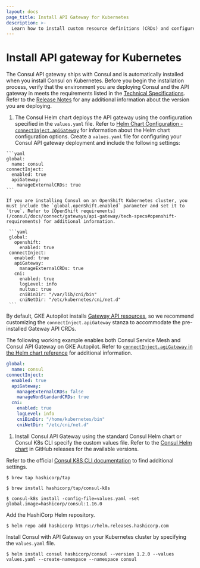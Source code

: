 ```yaml
---
layout: docs
page_title: Install API Gateway for Kubernetes
description: >-
  Learn how to install custom resource definitions (CRDs) and configure the Helm chart so that you can run Consul API Gateway on your Kubernetes deployment.
---
```


# Install API gateway for Kubernetes

The Consul API gateway ships with Consul and is automatically installed when you install Consul on Kubernetes. Before you begin the installation process, verify that the environment you are deploying Consul and the API gateway in meets the requirements listed in the [Technical Specifications](/consul/docs/api-gateway/tech-specs). Refer to the [Release Notes](/consul/docs/release-notes) for any additional information about the version you are deploying.

1. The Consul Helm chart deploys the API gateway using the configuration specified in the `values.yaml` file. Refer to [Helm Chart Configuration - `connectInject.apiGateway`](/consul/docs/k8s/helm#apigateway) for information about the Helm chart configuration options. Create a `values.yaml` file for configuring your Consul API gateway deployment and include the following settings:

  <Tabs>
  
  <Tab heading="Reference configuration">
  <CodeBlockConfig filename="values.yaml">
  
    ```yaml
    global:
      name: consul
    connectInject:
      enabled: true
      apiGateway:
        manageExternalCRDs: true
    ```
  
  </CodeBlockConfig>
  </Tab>
    
  <Tab heading="OpenShift">
  
    If you are installing Consul on an OpenShift Kubernetes cluster, you must include the `global.openShift.enabled` parameter and set it to `true`. Refer to [OpenShift requirements](/consul/docs/connect/gateways/api-gateway/tech-specs#openshift-requirements) for additional information.
  
  <CodeBlockConfig filename="values.yaml">
  
     ```yaml
     global:
       openshift:
         enabled: true
     connectInject:
       enabled: true
       apiGateway:
         manageExternalCRDs: true
       cni:
         enabled: true
         logLevel: info
         multus: true
         cniBinDir: "/var/lib/cni/bin"
         cniNetDir: "/etc/kubernetes/cni/net.d"
     ```
  </CodeBlockConfig>
  </Tab> 
  
  <Tab heading="GKE Autopilot">
  
  By default, GKE Autopilot installs [Gateway API resources](https://gateway-api.sigs.k8s.io), so we recommend customizing the `connectInject.apiGateway` stanza to accommodate the pre-installed Gateway API CRDs. 
  
  The following working example enables both Consul Service Mesh and Consul API Gateway on GKE Autopilot. Refer to [`connectInject.agiGateway` in the Helm chart reference](https://developer.hashicorp.com/consul/docs/k8s/helm#v-connectinject-apigateway) for additional information. 
  
  <CodeBlockConfig filename="values.yaml">
  
  ```yaml
  global:
    name: consul
  connectInject:
    enabled: true
    apiGateway:
      manageExternalCRDs: false
      manageNonStandardCRDs: true
    cni:
      enabled: true
      logLevel: info
      cniBinDir: "/home/kubernetes/bin"
      cniNetDir: "/etc/cni/net.d"
  ```
  </CodeBlockConfig>
  </Tab> 
  </Tabs>  

1. Install Consul API Gateway using the standard Consul Helm chart or Consul K8s CLI specify the custom values file. Refer to the [Consul Helm chart](https://github.com/hashicorp/consul-k8s/releases) in GitHub releases for the available versions.

<Tabs>
<Tab heading="Consul K8s CLI (Mac Only)">

Refer to the official [Consul K8S CLI documentation](/consul/docs/k8s/k8s-cli) to find additional settings.

```shell-session
$ brew tap hashicorp/tap
```

```shell-session
$ brew install hashicorp/tap/consul-k8s
```

```shell-session
$ consul-k8s install -config-file=values.yaml -set global.image=hashicorp/consul:1.16.0
```

</Tab>
<Tab heading="Helm">

Add the HashiCorp Helm repository.

```shell-session
$ helm repo add hashicorp https://helm.releases.hashicorp.com
```
Install Consul with API Gateway on your Kubernetes cluster by specifying the `values.yaml` file.

```shell-session
$ helm install consul hashicorp/consul --version 1.2.0 --values values.yaml --create-namespace --namespace consul
```
</Tab>
</Tabs>

<!--
****** KEEP ALL PAGE CONTENT ABOVE THIS LINE *******
Only Reference style links should be added below this comment
--->
[tech-specs]: /consul/docs/api-gateway/tech-specs
[rel-notes]: /consul/docs/release-notes
